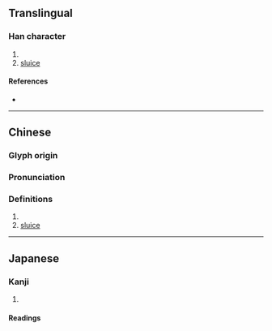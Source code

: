 {{character info/new}}
==Translingual==

===Han character===
{{Han char|rn=85|rad=水|as=18|sn=21|four=30114|canj=EVUG|ids=⿰氵雝}}

# {{place|mul|river|p/Shandong}}
# [[sluice]]

====References====
* {{Han ref|kx=0662.250|dkj=18749|dj=1071.240|hdz=31794.020|uh=7049|ud=28745|bh=F5D7|bd=62935}}

----

==Chinese==
{{zh-forms}}

===Glyph origin===
{{Han etym}}

===Pronunciation===
{{zh-pron
|m=yōng
|c=jung1
|mc=y
|oc=y
|cat=pn,n
}}

===Definitions===
{{zh-hanzi}}

# {{place|zh|river|p/Shandong}}
# [[sluice]]

----

==Japanese==

===Kanji===
{{ja-kanji|grade=|rs=水18}}

# {{rfdef|ja|sort=水18}}

====Readings====
{{ja-readings
|on=よう, ゆ
|kun=
}}